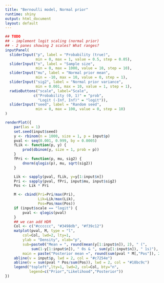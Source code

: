 ```yaml
---
title: "Bernoulli model, Normal prior"
runtime: shiny
output: html_document
layout: default
---
```


```r
## TODO
## - implement logit scaling (normal prior)
## - 2 panes showing 2 scales? What ranges?
inputPanel(
  sliderInput("p", label = "Probability (true)",
              min = 0, max = 1, value = 0.5, step = 0.05),
  sliderInput("n", label = "Sample size",
              min = 0, max = 1000, value = 10, step = 10),
  sliderInput("mu", label = "Normal prior mean",
              min = -10, max = 10, value = 0, step = 1),
  sliderInput("sig2", label = "Normal prior variance",
              min = 0.001, max = 10, value = 1, step = 1),
  radioButtons("scale", label="Scale",
             c("Probability (0, 1)" = "prob",
               "Logit (-Inf, Inf)" = "logit")),
  sliderInput("seed", label = "Random seed",
              min = 0, max = 100, value = 0, step = 10)
)

renderPlot({
    par(las = 1)
    set.seed(input$seed)
    y <- rbinom(n = 1000, size = 1, p = input$p)
    pval <- seq(0.001, 0.999, by = 0.0005)
    fLik <- function(p, y) {
        prod(dbinom(y, size = 1, prob = p))
    }
    fPri <- function(p, mu, sig2) {
        dnorm(qlogis(p), mu, sqrt(sig2))
    }

    Lik <- sapply(pval, fLik, y=y[1:input$n])
    Pri <- sapply(pval, fPri, input$mu, input$sig2)
    Pos <- Lik * Pri

    M <- cbind(Pri=Pri/max(Pri),
               Lik=Lik/max(Lik),
               Pos=Pos/max(Pos))
    if (input$scale == "logit") {
        pval <- qlogis(pval)
    }
    ## we can add HDR
    Col <- c("#cccccc", "#3498db", "#f39c12")
    matplot(pval, M, type = "l", 
        col=Col, lwd=2, lty=1,
        ylab = "Density", xlab="p",
        sub=paste0("Mean = ", round(mean(y[1:input$n]), 2), " (", 
            sum(1-y[1:input$n]), " 0s & ", sum(y[1:input$n]), " 1s)"),
        main = paste("Posterior mean =", round(sum(pval * M[,"Pos"]), 2)))
    abline(v = input$p, lwd = 2, col = "#c7254e")
    abline(v = sum(pval * Pos/sum(Pos)), lwd = 2, col = "#18bc9c")
    legend("topleft",lty=1, lwd=2, col=Col, bty="n",
           legend=c("Prior","Likelihood","Posterior"))
})
```

